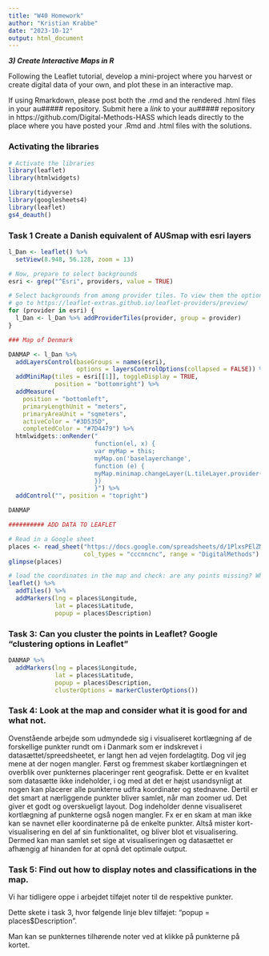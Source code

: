 ```yaml
---
title: "W40 Homework"
author: "Kristian Krabbe"
date: "2023-10-12"
output: html_document
---
```


***3) Create Interactive Maps in R***

Following the Leaflet tutorial, develop a mini-project where you harvest or create digital data of your own, and plot these in an interactive map.

If using Rmarkdown, please post both the .rmd and the rendered .html files in your au##### repository. Submit here a *link* to your au##### repository in https://github.com/Digital-Methods-HASS which leads directly to the place where you have posted your .Rmd and .html files with the solutions.

### Activating the libraries

```r

# Activate the libraries
library(leaflet)
library(htmlwidgets)

library(tidyverse)
library(googlesheets4)
library(leaflet)
gs4_deauth()
```

### Task 1 Create a Danish equivalent of AUSmap with esri layers

```r

l_Dan <- leaflet() %>%    
  setView(8.948, 56.128, zoom = 13)

# Now, prepare to select backgrounds
esri <- grep("^Esri", providers, value = TRUE)

# Select backgrounds from among provider tiles. To view them the options, 
# go to https://leaflet-extras.github.io/leaflet-providers/preview/
for (provider in esri) {
  l_Dan <- l_Dan %>% addProviderTiles(provider, group = provider)
}

### Map of Denmark

DANMAP <- l_Dan %>%
  addLayersControl(baseGroups = names(esri),
                   options = layersControlOptions(collapsed = FALSE)) %>%
  addMiniMap(tiles = esri[[1]], toggleDisplay = TRUE,
             position = "bottomright") %>%
  addMeasure(
    position = "bottomleft",
    primaryLengthUnit = "meters",
    primaryAreaUnit = "sqmeters",
    activeColor = "#3D535D",
    completedColor = "#7D4479") %>% 
  htmlwidgets::onRender("
                        function(el, x) {
                        var myMap = this;
                        myMap.on('baselayerchange',
                        function (e) {
                        myMap.minimap.changeLayer(L.tileLayer.provider(e.name));
                        })
                        }") %>% 
  addControl("", position = "topright")

DANMAP

########## ADD DATA TO LEAFLET

# Read in a Google sheet
places <- read_sheet("https://docs.google.com/spreadsheets/d/1PlxsPElZML8LZKyXbqdAYeQCDIvDps2McZx1cTVWSzI/edit#gid=124710918",
                     col_types = "cccnncnc", range = "DigitalMethods")
glimpse(places)

# load the coordinates in the map and check: are any points missing? Why?
leaflet() %>% 
  addTiles() %>% 
  addMarkers(lng = places$Longitude, 
             lat = places$Latitude,
             popup = places$Description)
```

### Task 3: Can you cluster the points in Leaflet? Google "clustering options in Leaflet"

```r
DANMAP %>% 
  addMarkers(lng = places$Longitude, 
             lat = places$Latitude,
             popup = places$Description,
             clusterOptions = markerClusterOptions())
```



### Task 4: Look at the map and consider what it is good for and what not.
Ovenstående arbejde som udmyndede sig i visualiseret kortlægning af de forskellige punkter rundt om i Danmark som er indskrevet i datasættet/spreedsheetet, er langt hen ad vejen fordelagtitg. Dog vil jeg mene at der nogen mangler.
Først og fremmest skaber kortlægningen et overblik over punkternes placeringer rent geografisk. Dette er en kvalitet som datasætte ikke indeholder, i og med at det er højst usandsynligt at nogen kan placerer alle punkterne udfra koordinater og stednavne. Dertil er det smart at nærliggende punkter bliver samlet, når man zoomer ud. Det giver et godt og overskueligt layout. 
Dog indeholder denne visualiseret kortlægning af punkterne også nogen mangler. Fx er en skam at man ikke kan se navnet eller koordinaterne på de enkelte punkter. Altså mister kort-visualisering en del af sin funktionalitet, og bliver blot et visualisering.
Dermed kan man samlet set sige at visualiseringen og datasættet er afhængig af hinanden for at opnå det optimale output.


### Task 5: Find out how to display notes and classifications in the map.
Vi har tidligere oppe i arbejdet tilføjet noter til de respektive punkter.

Dette skete i task 3, hvor følgende linje blev tilføjet: "popup = places$Description".

Man kan se punkternes tilhørende noter ved at klikke på punkterne på kortet.